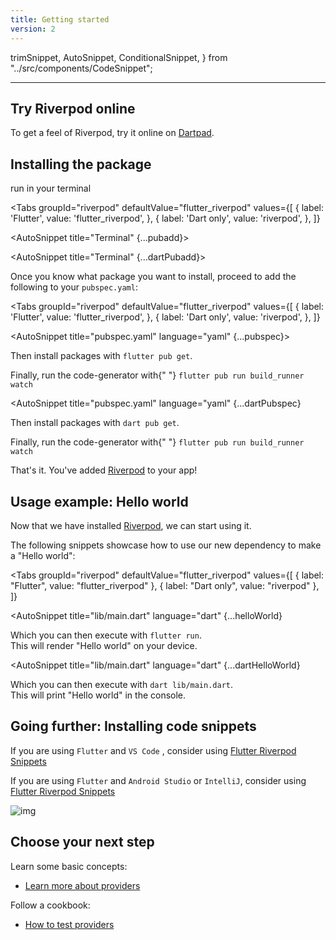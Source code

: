 ```yaml
---
title: Getting started
version: 2
---
```


  trimSnippet,
  AutoSnippet,
  ConditionalSnippet,
} from "../src/components/CodeSnippet";

___

## Try Riverpod online

To get a feel of Riverpod, try it online on [Dartpad](https://dartpad.dev/?null_safety=true&id=ef06ab3ce0b822e6cc5db0575248e6e2).

## Installing the package

run in your terminal

<Tabs
  groupId="riverpod"
  defaultValue="flutter_riverpod"
  values={[
    { label: 'Flutter', value: 'flutter_riverpod', },
    { label: 'Dart only', value: 'riverpod', },
  ]}
>
<TabItem value="flutter_riverpod">

<AutoSnippet title="Terminal" {...pubadd}></AutoSnippet>

</TabItem>

<TabItem value="riverpod">

<AutoSnippet title="Terminal" {...dartPubadd}></AutoSnippet>

</TabItem>

</Tabs>

Once you know what package you want to install, proceed to add the following to your `pubspec.yaml`:

<Tabs
  groupId="riverpod"
  defaultValue="flutter_riverpod"
  values={[
    { label: 'Flutter', value: 'flutter_riverpod', },
    { label: 'Dart only', value: 'riverpod', },
  ]}
>
<TabItem value="flutter_riverpod">

<AutoSnippet title="pubspec.yaml" language="yaml" {...pubspec}></AutoSnippet>

Then install packages with `flutter pub get`.

<ConditionalSnippet codegen={true}>
  Finally, run the code-generator with{" "}
  <code>flutter pub run build_runner watch</code>
</ConditionalSnippet>

</TabItem>
<TabItem value="riverpod">

<AutoSnippet
  title="pubspec.yaml"
  language="yaml"
  {...dartPubspec}
></AutoSnippet>

Then install packages with `dart pub get`.

<ConditionalSnippet codegen={true}>
  Finally, run the code-generator with{" "}
  <code>flutter pub run build_runner watch</code>
</ConditionalSnippet>

</TabItem>
</Tabs>

That's it. You've added [Riverpod] to your app!

## Usage example: Hello world

Now that we have installed [Riverpod], we can start using it.

The following snippets showcase how to use our new dependency to make a "Hello world":


<Tabs
  groupId="riverpod"
  defaultValue="flutter_riverpod"
  values={[
    { label: "Flutter", value: "flutter_riverpod" },
    { label: "Dart only", value: "riverpod" },
  ]}
>
<TabItem value="flutter_riverpod">

<AutoSnippet
  title="lib/main.dart"
  language="dart"
  {...helloWorld}
></AutoSnippet>

Which you can then execute with `flutter run`.  
This will render "Hello world" on your device.

</TabItem>
<TabItem value="riverpod">

<AutoSnippet
  title="lib/main.dart"
  language="dart"
  {...dartHelloWorld}
></AutoSnippet>

Which you can then execute with `dart lib/main.dart`.  
This will print "Hello world" in the console.

</TabItem>
</Tabs>

## Going further: Installing code snippets

If you are using `Flutter` and `VS Code` , consider using [Flutter Riverpod Snippets](https://marketplace.visualstudio.com/items?itemName=robert-brunhage.flutter-riverpod-snippets)

If you are using `Flutter` and `Android Studio` or `IntelliJ`, consider using [Flutter Riverpod Snippets](https://plugins.jetbrains.com/plugin/14641-flutter-riverpod-snippets)

![img](/img/snippets/greetingProvider.gif)

## Choose your next step

Learn some basic concepts:

- [Learn more about providers](/docs/concepts/providers)

Follow a cookbook:

- [How to test providers](/docs/cookbooks/testing)

[riverpod]: https://github.com/rrousselgit/riverpod
[hooks_riverpod]: https://pub.dev/packages/hooks_riverpod
[flutter_riverpod]: https://pub.dev/packages/flutter_riverpod
[flutter_hooks]: https://github.com/rrousselGit/flutter_hooks
